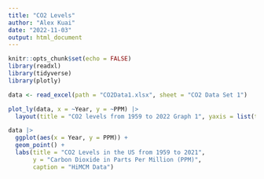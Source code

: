 ```yaml
---
title: "CO2 Levels"
author: "Alex Kuai"
date: "2022-11-03"
output: html_document
---
```


```r
knitr::opts_chunk$set(echo = FALSE)
library(readxl)
library(tidyverse)
library(plotly)
```


```r
data <- read_excel(path = "CO2Data1.xlsx", sheet = "CO2 Data Set 1")
```

```r
plot_ly(data, x = ~Year, y = ~PPM) |> 
  layout(title = "CO2 levels from 1959 to 2022 Graph 1", yaxis = list(title = 'Carbon Dioxide in Parts Per Million(PPM)'))
```


```r
data |> 
  ggplot(aes(x = Year, y = PPM)) +
  geom_point() +
  labs(title = "CO2 Levels in the US from 1959 to 2021", 
       y = "Carbon Dioxide in Parts Per Million (PPM)",
       caption = "HiMCM Data")
```

